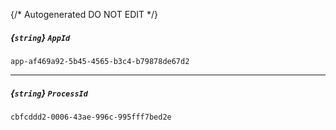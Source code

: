 {/* Autogenerated DO NOT EDIT  */}
##### *{`string`}* `AppId`
`app-af469a92-5b45-4565-b3c4-b79878de67d2`

---
##### *{`string`}* `ProcessId`
`cbfcddd2-0006-43ae-996c-995fff7bed2e`

